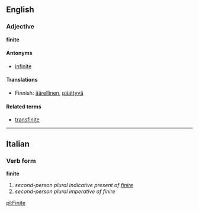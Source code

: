 ==English==
===Adjective===
'''finite'''

====Antonyms====
*[[infinite]]

====Translations====
*Finnish: [[äärellinen]], [[päättyvä]]

====Related terms====
*[[transfinite]]

----

==Italian==
===Verb form===
'''finite'''

# ''second-person plural indicative present of [[finire]]''
# ''second-person plural imperative of finire''

[[pl:Finite]]